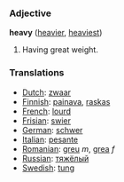 === Adjective ===

'''heavy''' ([[heavier]], [[heaviest]])

#Having great weight.

=== Translations ===
*[[Dutch]]: [[zwaar]]
*[[Finnish]]: [[painava]], [[raskas]]
*[[French]]: [[lourd]]
*[[Frisian]]: [[swier]]
*[[German]]: [[schwer]]
*[[Italian]]: [[pesante]]
*[[Romanian]]: [[greu]] ''m'', [[grea]] ''f''
*[[Russian]]: [[тяжёлый]]
*[[Swedish]]: [[tung]]